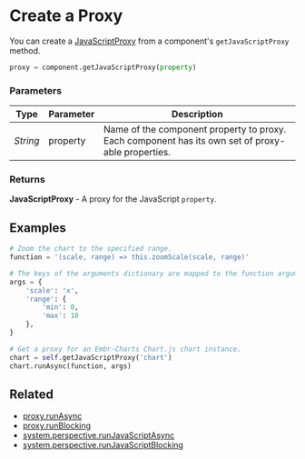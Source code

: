 # Create a Proxy

You can create a [JavaScriptProxy] from a component's `getJavaScriptProxy` method.

```python
proxy = component.getJavaScriptProxy(property)
```

### Parameters

<APITable>

| Type | Parameter | Description |
| --- | --- | --- |
| _String_ | property | Name of the component property to proxy. Each component has its own set of proxy-able properties.

</APITable>

### Returns
__JavaScriptProxy__ - A proxy for the JavaScript `property`. 


## Examples

```python
# Zoom the chart to the specified range.
function = '(scale, range) => this.zoomScale(scale, range)'

# The keys of the arguments dictionary are mapped to the function argument names.
args = {
    'scale': 'x',
    'range': {
        'min': 0,
        'max': 10
    },
}

# Get a proxy for an Embr-Charts Chart.js chart instance.
chart = self.getJavaScriptProxy('chart')
chart.runAsync(function, args)
```

## Related
- [proxy.runAsync](./methods/runAsync.mdx)
- [proxy.runBlocking](./methods/runBlocking.mdx)
- [system.perspective.runJavaScriptAsync](/ignition/embr-periscope/scripting/perspective/system-perspective-runJavaScriptAsync)
- [system.perspective.runJavaScriptBlocking](/ignition/embr-periscope/scripting/perspective/system-perspective-runJavaScriptBlocking)

[JavaScriptProxy]: ./index.mdx